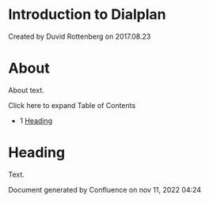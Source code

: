 
# Introduction to Dialplan 

 Created by  Duvid Rottenberg on 2017.08.23

# About

About text.

Click here to expand Table of Contents

* 1 [Heading](#-freeswitch--introduction-to-dialplan-)

# Heading

Text.

Document generated by Confluence on nov 11, 2022 04:24
